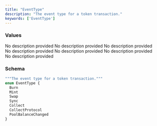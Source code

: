 ```yaml
---
title: "EventType"
description: "The event type for a token transaction."
keywords: ['EventType']
---
```


### Values

<ResponseField name="Burn" type="enum">
  No description provided
</ResponseField>

<ResponseField name="Mint" type="enum">
  No description provided
</ResponseField>

<ResponseField name="Swap" type="enum">
  No description provided
</ResponseField>

<ResponseField name="Sync" type="enum">
  No description provided
</ResponseField>

<ResponseField name="Collect" type="enum">
  No description provided
</ResponseField>

<ResponseField name="CollectProtocol" type="enum">
  No description provided
</ResponseField>

<ResponseField name="PoolBalanceChanged" type="enum">
  No description provided
</ResponseField>

### Schema


```graphql 
"""The event type for a token transaction."""
enum EventType {
  Burn
  Mint
  Swap
  Sync
  Collect
  CollectProtocol
  PoolBalanceChanged
}
```
